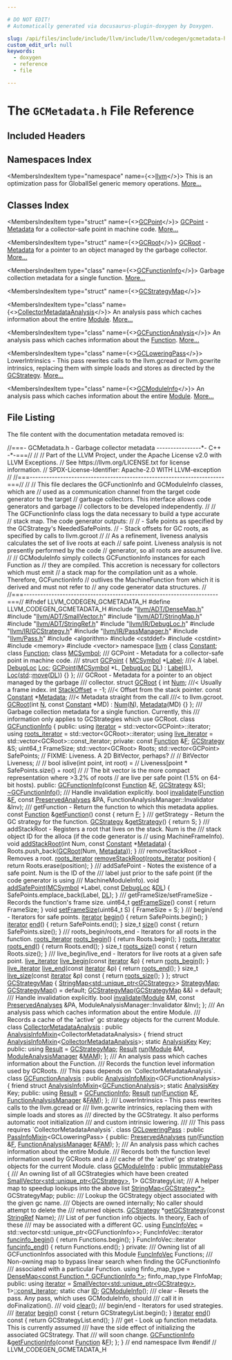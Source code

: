 ```yaml
---

# DO NOT EDIT!
# Automatically generated via docusaurus-plugin-doxygen by Doxygen.

slug: /api/files/include/include/llvm/include/llvm/codegen/gcmetadata-h
custom_edit_url: null
keywords:
  - doxygen
  - reference
  - file

---
```





# The `GCMetadata.h` File Reference

<DoxygenPage pluginConfig={pluginConfig}>



## Included Headers

<IncludesList>
<IncludesListItem
  filePath="llvm/ADT/DenseMap.h"
  permalink="/docs/api/files/include/include/llvm/include/llvm/adt/densemap-h"
  isLocal="true" />
<IncludesListItem
  filePath="llvm/ADT/SmallVector.h"
  permalink="/docs/api/files/include/include/llvm/include/llvm/adt/smallvector-h"
  isLocal="true" />
<IncludesListItem
  filePath="llvm/ADT/StringMap.h"
  permalink="/docs/api/files/include/include/llvm/include/llvm/adt/stringmap-h"
  isLocal="true" />
<IncludesListItem
  filePath="llvm/ADT/StringRef.h"
  permalink="/docs/api/files/include/include/llvm/include/llvm/adt/stringref-h"
  isLocal="true" />
<IncludesListItem
  filePath="llvm/IR/DebugLoc.h"
  permalink="/docs/api/files/include/include/llvm/include/llvm/ir/debugloc-h"
  isLocal="true" />
<IncludesListItem
  filePath="llvm/IR/GCStrategy.h"
  permalink="/docs/api/files/include/include/llvm/include/llvm/ir/gcstrategy-h"
  isLocal="true" />
<IncludesListItem
  filePath="llvm/IR/PassManager.h"
  permalink="/docs/api/files/include/include/llvm/include/llvm/ir/passmanager-h"
  isLocal="true" />
<IncludesListItem
  filePath="llvm/Pass.h"
  permalink="/docs/api/files/include/include/llvm/pass-h"
  isLocal="true" />
<IncludesListItem
  filePath="algorithm"
  permalink=""
  isLocal="false" />
<IncludesListItem
  filePath="cstddef"
  permalink=""
  isLocal="false" />
<IncludesListItem
  filePath="cstdint"
  permalink=""
  isLocal="false" />
<IncludesListItem
  filePath="memory"
  permalink=""
  isLocal="false" />
<IncludesListItem
  filePath="vector"
  permalink=""
  isLocal="false" />
</IncludesList>

## Namespaces Index

<MembersIndex>

<MembersIndexItem
  type="namespace"
  name={<><a href="/docs/api/namespaces/llvm">llvm</a></>}>
This is an optimization pass for GlobalISel generic memory operations. <a href="/docs/api/namespaces/llvm/#details">More...</a>
</MembersIndexItem>

</MembersIndex>

## Classes Index

<MembersIndex>

<MembersIndexItem
  type="struct"
  name={<><a href="/docs/api/structs/llvm/gcpoint">GCPoint</a></>}>
<a href="/docs/api/structs/llvm/gcpoint">GCPoint</a> - <a href="/docs/api/classes/llvm/metadata">Metadata</a> for a collector-safe point in machine code. <a href="/docs/api/structs/llvm/gcpoint/#details">More...</a>
</MembersIndexItem>

<MembersIndexItem
  type="struct"
  name={<><a href="/docs/api/structs/llvm/gcroot">GCRoot</a></>}>
<a href="/docs/api/structs/llvm/gcroot">GCRoot</a> - <a href="/docs/api/classes/llvm/metadata">Metadata</a> for a pointer to an object managed by the garbage collector. <a href="/docs/api/structs/llvm/gcroot/#details">More...</a>
</MembersIndexItem>

<MembersIndexItem
  type="class"
  name={<><a href="/docs/api/classes/llvm/gcfunctioninfo">GCFunctionInfo</a></>}>
Garbage collection metadata for a single function. <a href="/docs/api/classes/llvm/gcfunctioninfo/#details">More...</a>
</MembersIndexItem>

<MembersIndexItem
  type="struct"
  name={<><a href="/docs/api/structs/llvm/gcstrategymap">GCStrategyMap</a></>}>
</MembersIndexItem>

<MembersIndexItem
  type="class"
  name={<><a href="/docs/api/classes/llvm/collectormetadataanalysis">CollectorMetadataAnalysis</a></>}>
An analysis pass which caches information about the entire <a href="/docs/api/classes/llvm/module">Module</a>. <a href="/docs/api/classes/llvm/collectormetadataanalysis/#details">More...</a>
</MembersIndexItem>

<MembersIndexItem
  type="class"
  name={<><a href="/docs/api/classes/llvm/gcfunctionanalysis">GCFunctionAnalysis</a></>}>
An analysis pass which caches information about the <a href="/docs/api/classes/llvm/function">Function</a>. <a href="/docs/api/classes/llvm/gcfunctionanalysis/#details">More...</a>
</MembersIndexItem>

<MembersIndexItem
  type="class"
  name={<><a href="/docs/api/classes/llvm/gcloweringpass">GCLoweringPass</a></>}>
LowerIntrinsics - This pass rewrites calls to the llvm.gcread or llvm.gcwrite intrinsics, replacing them with simple loads and stores as directed by the <a href="/docs/api/classes/llvm/gcstrategy">GCStrategy</a>. <a href="/docs/api/classes/llvm/gcloweringpass/#details">More...</a>
</MembersIndexItem>

<MembersIndexItem
  type="class"
  name={<><a href="/docs/api/classes/llvm/gcmoduleinfo">GCModuleInfo</a></>}>
An analysis pass which caches information about the entire <a href="/docs/api/classes/llvm/module">Module</a>. <a href="/docs/api/classes/llvm/gcmoduleinfo/#details">More...</a>
</MembersIndexItem>

</MembersIndex>


## File Listing

The file content with the documentation metadata removed is:

<ProgramListing>

<Link id="l00001" /><CodeLine lineNumber="1"><Highlight kind="comment">//===- GCMetadata.h - Garbage collector metadata ----------------&#42;- C++ -&#42;-===//</Highlight><Highlight kind="normal"></Highlight></CodeLine>
<Link id="l00002" /><CodeLine lineNumber="2"><Highlight kind="normal"></Highlight><Highlight kind="comment">//</Highlight><Highlight kind="normal"></Highlight></CodeLine>
<Link id="l00003" /><CodeLine lineNumber="3"><Highlight kind="normal"></Highlight><Highlight kind="comment">// Part of the LLVM Project, under the Apache License v2.0 with LLVM Exceptions.</Highlight><Highlight kind="normal"></Highlight></CodeLine>
<Link id="l00004" /><CodeLine lineNumber="4"><Highlight kind="normal"></Highlight><Highlight kind="comment">// See https://llvm.org/LICENSE.txt for license information.</Highlight><Highlight kind="normal"></Highlight></CodeLine>
<Link id="l00005" /><CodeLine lineNumber="5"><Highlight kind="normal"></Highlight><Highlight kind="comment">// SPDX-License-Identifier: Apache-2.0 WITH LLVM-exception</Highlight><Highlight kind="normal"></Highlight></CodeLine>
<Link id="l00006" /><CodeLine lineNumber="6"><Highlight kind="normal"></Highlight><Highlight kind="comment">//</Highlight><Highlight kind="normal"></Highlight></CodeLine>
<Link id="l00007" /><CodeLine lineNumber="7"><Highlight kind="normal"></Highlight><Highlight kind="comment">//===----------------------------------------------------------------------===//</Highlight><Highlight kind="normal"></Highlight></CodeLine>
<Link id="l00008" /><CodeLine lineNumber="8"><Highlight kind="normal"></Highlight><Highlight kind="comment">//</Highlight><Highlight kind="normal"></Highlight></CodeLine>
<Link id="l00009" /><CodeLine lineNumber="9"><Highlight kind="normal"></Highlight><Highlight kind="comment">// This file declares the GCFunctionInfo and GCModuleInfo classes, which are</Highlight><Highlight kind="normal"></Highlight></CodeLine>
<Link id="l00010" /><CodeLine lineNumber="10"><Highlight kind="normal"></Highlight><Highlight kind="comment">// used as a communication channel from the target code generator to the target</Highlight><Highlight kind="normal"></Highlight></CodeLine>
<Link id="l00011" /><CodeLine lineNumber="11"><Highlight kind="normal"></Highlight><Highlight kind="comment">// garbage collectors. This interface allows code generators and garbage</Highlight><Highlight kind="normal"></Highlight></CodeLine>
<Link id="l00012" /><CodeLine lineNumber="12"><Highlight kind="normal"></Highlight><Highlight kind="comment">// collectors to be developed independently.</Highlight><Highlight kind="normal"></Highlight></CodeLine>
<Link id="l00013" /><CodeLine lineNumber="13"><Highlight kind="normal"></Highlight><Highlight kind="comment">//</Highlight><Highlight kind="normal"></Highlight></CodeLine>
<Link id="l00014" /><CodeLine lineNumber="14"><Highlight kind="normal"></Highlight><Highlight kind="comment">// The GCFunctionInfo class logs the data necessary to build a type accurate</Highlight><Highlight kind="normal"></Highlight></CodeLine>
<Link id="l00015" /><CodeLine lineNumber="15"><Highlight kind="normal"></Highlight><Highlight kind="comment">// stack map. The code generator outputs:</Highlight><Highlight kind="normal"></Highlight></CodeLine>
<Link id="l00016" /><CodeLine lineNumber="16"><Highlight kind="normal"></Highlight><Highlight kind="comment">//</Highlight><Highlight kind="normal"></Highlight></CodeLine>
<Link id="l00017" /><CodeLine lineNumber="17"><Highlight kind="normal"></Highlight><Highlight kind="comment">//   - Safe points as specified by the GCStrategy&#39;s NeededSafePoints.</Highlight><Highlight kind="normal"></Highlight></CodeLine>
<Link id="l00018" /><CodeLine lineNumber="18"><Highlight kind="normal"></Highlight><Highlight kind="comment">//   - Stack offsets for GC roots, as specified by calls to llvm.gcroot</Highlight><Highlight kind="normal"></Highlight></CodeLine>
<Link id="l00019" /><CodeLine lineNumber="19"><Highlight kind="normal"></Highlight><Highlight kind="comment">//</Highlight><Highlight kind="normal"></Highlight></CodeLine>
<Link id="l00020" /><CodeLine lineNumber="20"><Highlight kind="normal"></Highlight><Highlight kind="comment">// As a refinement, liveness analysis calculates the set of live roots at each</Highlight><Highlight kind="normal"></Highlight></CodeLine>
<Link id="l00021" /><CodeLine lineNumber="21"><Highlight kind="normal"></Highlight><Highlight kind="comment">// safe point. Liveness analysis is not presently performed by the code</Highlight><Highlight kind="normal"></Highlight></CodeLine>
<Link id="l00022" /><CodeLine lineNumber="22"><Highlight kind="normal"></Highlight><Highlight kind="comment">// generator, so all roots are assumed live.</Highlight><Highlight kind="normal"></Highlight></CodeLine>
<Link id="l00023" /><CodeLine lineNumber="23"><Highlight kind="normal"></Highlight><Highlight kind="comment">//</Highlight><Highlight kind="normal"></Highlight></CodeLine>
<Link id="l00024" /><CodeLine lineNumber="24"><Highlight kind="normal"></Highlight><Highlight kind="comment">// GCModuleInfo simply collects GCFunctionInfo instances for each Function as</Highlight><Highlight kind="normal"></Highlight></CodeLine>
<Link id="l00025" /><CodeLine lineNumber="25"><Highlight kind="normal"></Highlight><Highlight kind="comment">// they are compiled. This accretion is necessary for collectors which must emit</Highlight><Highlight kind="normal"></Highlight></CodeLine>
<Link id="l00026" /><CodeLine lineNumber="26"><Highlight kind="normal"></Highlight><Highlight kind="comment">// a stack map for the compilation unit as a whole. Therefore, GCFunctionInfo</Highlight><Highlight kind="normal"></Highlight></CodeLine>
<Link id="l00027" /><CodeLine lineNumber="27"><Highlight kind="normal"></Highlight><Highlight kind="comment">// outlives the MachineFunction from which it is derived and must not refer to</Highlight><Highlight kind="normal"></Highlight></CodeLine>
<Link id="l00028" /><CodeLine lineNumber="28"><Highlight kind="normal"></Highlight><Highlight kind="comment">// any code generator data structures.</Highlight><Highlight kind="normal"></Highlight></CodeLine>
<Link id="l00029" /><CodeLine lineNumber="29"><Highlight kind="normal"></Highlight><Highlight kind="comment">//</Highlight><Highlight kind="normal"></Highlight></CodeLine>
<Link id="l00030" /><CodeLine lineNumber="30"><Highlight kind="normal"></Highlight><Highlight kind="comment">//===----------------------------------------------------------------------===//</Highlight><Highlight kind="normal"></Highlight></CodeLine>
<Link id="l00031" /><CodeLine lineNumber="31"><Highlight kind="normal"></Highlight></CodeLine>
<Link id="l00032" /><CodeLine lineNumber="32"><Highlight kind="normal"></Highlight><Highlight kind="preprocessor">#ifndef LLVM&#95;CODEGEN&#95;GCMETADATA&#95;H</Highlight><Highlight kind="normal"></Highlight></CodeLine>
<Link id="l00033" /><CodeLine lineNumber="33"><Highlight kind="normal"></Highlight><Highlight kind="preprocessor">#define LLVM&#95;CODEGEN&#95;GCMETADATA&#95;H</Highlight><Highlight kind="normal"></Highlight></CodeLine>
<Link id="l00034" /><CodeLine lineNumber="34"><Highlight kind="normal"></Highlight></CodeLine>
<Link id="l00035" /><CodeLine lineNumber="35"><Highlight kind="normal"></Highlight><Highlight kind="preprocessor">#include &quot;<a href="/docs/api/files/include/include/llvm/include/llvm/adt/densemap-h">llvm/ADT/DenseMap.h</a>&quot;</Highlight><Highlight kind="normal"></Highlight></CodeLine>
<Link id="l00036" /><CodeLine lineNumber="36"><Highlight kind="normal"></Highlight><Highlight kind="preprocessor">#include &quot;<a href="/docs/api/files/include/include/llvm/include/llvm/adt/smallvector-h">llvm/ADT/SmallVector.h</a>&quot;</Highlight><Highlight kind="normal"></Highlight></CodeLine>
<Link id="l00037" /><CodeLine lineNumber="37"><Highlight kind="normal"></Highlight><Highlight kind="preprocessor">#include &quot;<a href="/docs/api/files/include/include/llvm/include/llvm/adt/stringmap-h">llvm/ADT/StringMap.h</a>&quot;</Highlight><Highlight kind="normal"></Highlight></CodeLine>
<Link id="l00038" /><CodeLine lineNumber="38"><Highlight kind="normal"></Highlight><Highlight kind="preprocessor">#include &quot;<a href="/docs/api/files/include/include/llvm/include/llvm/adt/stringref-h">llvm/ADT/StringRef.h</a>&quot;</Highlight><Highlight kind="normal"></Highlight></CodeLine>
<Link id="l00039" /><CodeLine lineNumber="39"><Highlight kind="normal"></Highlight><Highlight kind="preprocessor">#include &quot;<a href="/docs/api/files/include/include/llvm/include/llvm/ir/debugloc-h">llvm/IR/DebugLoc.h</a>&quot;</Highlight><Highlight kind="normal"></Highlight></CodeLine>
<Link id="l00040" /><CodeLine lineNumber="40"><Highlight kind="normal"></Highlight><Highlight kind="preprocessor">#include &quot;<a href="/docs/api/files/include/include/llvm/include/llvm/ir/gcstrategy-h">llvm/IR/GCStrategy.h</a>&quot;</Highlight><Highlight kind="normal"></Highlight></CodeLine>
<Link id="l00041" /><CodeLine lineNumber="41"><Highlight kind="normal"></Highlight><Highlight kind="preprocessor">#include &quot;<a href="/docs/api/files/include/include/llvm/include/llvm/ir/passmanager-h">llvm/IR/PassManager.h</a>&quot;</Highlight><Highlight kind="normal"></Highlight></CodeLine>
<Link id="l00042" /><CodeLine lineNumber="42"><Highlight kind="normal"></Highlight><Highlight kind="preprocessor">#include &quot;<a href="/docs/api/files/include/include/llvm/pass-h">llvm/Pass.h</a>&quot;</Highlight><Highlight kind="normal"></Highlight></CodeLine>
<Link id="l00043" /><CodeLine lineNumber="43"><Highlight kind="normal"></Highlight><Highlight kind="preprocessor">#include &lt;algorithm&gt;</Highlight><Highlight kind="normal"></Highlight></CodeLine>
<Link id="l00044" /><CodeLine lineNumber="44"><Highlight kind="normal"></Highlight><Highlight kind="preprocessor">#include &lt;cstddef&gt;</Highlight><Highlight kind="normal"></Highlight></CodeLine>
<Link id="l00045" /><CodeLine lineNumber="45"><Highlight kind="normal"></Highlight><Highlight kind="preprocessor">#include &lt;cstdint&gt;</Highlight><Highlight kind="normal"></Highlight></CodeLine>
<Link id="l00046" /><CodeLine lineNumber="46"><Highlight kind="normal"></Highlight><Highlight kind="preprocessor">#include &lt;memory&gt;</Highlight><Highlight kind="normal"></Highlight></CodeLine>
<Link id="l00047" /><CodeLine lineNumber="47"><Highlight kind="normal"></Highlight><Highlight kind="preprocessor">#include &lt;vector&gt;</Highlight><Highlight kind="normal"></Highlight></CodeLine>
<Link id="l00048" /><CodeLine lineNumber="48"><Highlight kind="normal"></Highlight></CodeLine>
<Link id="l00049" /><CodeLine lineNumber="49"><Highlight kind="normal"></Highlight><Highlight kind="keyword">namespace </Highlight><Highlight kind="normal"><a href="/docs/api/namespaces/llvm">llvm</a> &#123;</Highlight></CodeLine>
<Link id="l00050" /><CodeLine lineNumber="50"><Highlight kind="normal"></Highlight></CodeLine>
<Link id="l00051" /><CodeLine lineNumber="51"><Highlight kind="normal"></Highlight><Highlight kind="keyword">class </Highlight><Highlight kind="normal"><a href="/docs/api/classes/llvm/constant">Constant</a>;</Highlight></CodeLine>
<Link id="l00052" /><CodeLine lineNumber="52"><Highlight kind="normal"></Highlight><Highlight kind="keyword">class </Highlight><Highlight kind="normal"><a href="/docs/api/classes/llvm/function">Function</a>;</Highlight></CodeLine>
<Link id="l00053" /><CodeLine lineNumber="53"><Highlight kind="normal"></Highlight><Highlight kind="keyword">class </Highlight><Highlight kind="normal"><a href="/docs/api/classes/llvm/mcsymbol">MCSymbol</a>;</Highlight></CodeLine>
<Link id="l00054" /><CodeLine lineNumber="54"><Highlight kind="normal"></Highlight><Highlight kind="comment"></Highlight></CodeLine>
<Link id="l00055" /><CodeLine lineNumber="55"><Highlight kind="comment">/// GCPoint - Metadata for a collector-safe point in machine code.</Highlight></CodeLine>
<Link id="l00056" /><CodeLine lineNumber="56"><Highlight kind="comment">///</Highlight><Highlight kind="normal"></Highlight></CodeLine>
<Link id="l00057" /><CodeLine lineNumber="57" lineLink="/docs/api/structs/llvm/gcpoint"><Highlight kind="normal"></Highlight><Highlight kind="keyword">struct </Highlight><Highlight kind="normal"><a href="/docs/api/structs/llvm/gcpoint/#a19afe10fbe20d0a01a7b5eccc74e6d14">GCPoint</a> &#123;</Highlight></CodeLine>
<Link id="l00058" /><CodeLine lineNumber="58" lineLink="/docs/api/structs/llvm/gcpoint/#a2d74ef36da04311282c899549b462820"><Highlight kind="normal">  <a href="/docs/api/classes/llvm/mcsymbol">MCSymbol</a> &#42;<a href="/docs/api/structs/llvm/gcpoint/#a2d74ef36da04311282c899549b462820">Label</a>;    </Highlight><Highlight kind="comment">///&lt; A label.</Highlight><Highlight kind="normal"></Highlight></CodeLine>
<Link id="l00059" /><CodeLine lineNumber="59" lineLink="/docs/api/structs/llvm/gcpoint/#ae17fcca54a8b87cbbde682ef58646bbe"><Highlight kind="normal">  <a href="/docs/api/classes/llvm/debugloc">DebugLoc</a> <a href="/docs/api/structs/llvm/gcpoint/#ae17fcca54a8b87cbbde682ef58646bbe">Loc</a>;</Highlight></CodeLine>
<Link id="l00060" /><CodeLine lineNumber="60"><Highlight kind="normal"></Highlight></CodeLine>
<Link id="l00061" /><CodeLine lineNumber="61" lineLink="/docs/api/structs/llvm/gcpoint/#a19afe10fbe20d0a01a7b5eccc74e6d14"><Highlight kind="normal">  <a href="/docs/api/structs/llvm/gcpoint/#a19afe10fbe20d0a01a7b5eccc74e6d14">GCPoint</a>(<a href="/docs/api/classes/llvm/mcsymbol">MCSymbol</a> &#42;L, <a href="/docs/api/classes/llvm/debugloc">DebugLoc</a> <a href="/docs/api/files/lib/lib/target/lib/target/arm/armslshardening-cpp/#ad467c4ab9119043f9b7750ab986be61a">DL</a>)</Highlight></CodeLine>
<Link id="l00062" /><CodeLine lineNumber="62"><Highlight kind="normal">      : <a href="/docs/api/structs/llvm/gcpoint/#a2d74ef36da04311282c899549b462820">Label</a>(L), <a href="/docs/api/structs/llvm/gcpoint/#ae17fcca54a8b87cbbde682ef58646bbe">Loc</a>(<a href="/docs/api/namespaces/std">std</a>::<a href="/docs/api/namespaces/llvm/#abfc9c7ecf70f66901e439f7c04ef3dbb">move</a>(<a href="/docs/api/files/lib/lib/target/lib/target/arm/armslshardening-cpp/#ad467c4ab9119043f9b7750ab986be61a">DL</a>)) &#123;&#125;</Highlight></CodeLine>
<Link id="l00063" /><CodeLine lineNumber="63"><Highlight kind="normal">&#125;;</Highlight></CodeLine>
<Link id="l00064" /><CodeLine lineNumber="64"><Highlight kind="normal"></Highlight><Highlight kind="comment"></Highlight></CodeLine>
<Link id="l00065" /><CodeLine lineNumber="65"><Highlight kind="comment">/// GCRoot - Metadata for a pointer to an object managed by the garbage</Highlight></CodeLine>
<Link id="l00066" /><CodeLine lineNumber="66"><Highlight kind="comment">/// collector.</Highlight><Highlight kind="normal"></Highlight></CodeLine>
<Link id="l00067" /><CodeLine lineNumber="67" lineLink="/docs/api/structs/llvm/gcroot"><Highlight kind="normal"></Highlight><Highlight kind="keyword">struct </Highlight><Highlight kind="normal"><a href="/docs/api/structs/llvm/gcroot/#a03ee8bfa8da13b01fb3a2b0d76bdbafe">GCRoot</a> &#123;</Highlight></CodeLine>
<Link id="l00068" /><CodeLine lineNumber="68" lineLink="/docs/api/structs/llvm/gcroot/#abe321757481bf12765342c7ec9b3a787"><Highlight kind="normal">  </Highlight><Highlight kind="keywordtype">int</Highlight><Highlight kind="normal"> <a href="/docs/api/structs/llvm/gcroot/#abe321757481bf12765342c7ec9b3a787">Num</a>;                  </Highlight><Highlight kind="comment">///&lt; Usually a frame index.</Highlight><Highlight kind="normal"></Highlight></CodeLine>
<Link id="l00069" /><CodeLine lineNumber="69" lineLink="/docs/api/structs/llvm/gcroot/#aa4f6fb44223807bf15acd2c0a353f09b"><Highlight kind="normal">  </Highlight><Highlight kind="keywordtype">int</Highlight><Highlight kind="normal"> <a href="/docs/api/structs/llvm/gcroot/#aa4f6fb44223807bf15acd2c0a353f09b">StackOffset</a> = -1;     </Highlight><Highlight kind="comment">///&lt; Offset from the stack pointer.</Highlight><Highlight kind="normal"></Highlight></CodeLine>
<Link id="l00070" /><CodeLine lineNumber="70" lineLink="/docs/api/structs/llvm/gcroot/#a4787011fdfcc198aebfd392d29934e2d"><Highlight kind="normal">  </Highlight><Highlight kind="keyword">const</Highlight><Highlight kind="normal"> <a href="/docs/api/classes/llvm/constant">Constant</a> &#42;<a href="/docs/api/structs/llvm/gcroot/#a4787011fdfcc198aebfd392d29934e2d">Metadata</a>; </Highlight><Highlight kind="comment">///&lt; Metadata straight from the call</Highlight><Highlight kind="comment"></Highlight></CodeLine>
<Link id="l00071" /><CodeLine lineNumber="71"><Highlight kind="comment">                            ///&lt; to llvm.gcroot.</Highlight><Highlight kind="normal"></Highlight></CodeLine>
<Link id="l00072" /><CodeLine lineNumber="72"><Highlight kind="normal"></Highlight></CodeLine>
<Link id="l00073" /><CodeLine lineNumber="73" lineLink="/docs/api/structs/llvm/gcroot/#a03ee8bfa8da13b01fb3a2b0d76bdbafe"><Highlight kind="normal">  <a href="/docs/api/structs/llvm/gcroot/#a03ee8bfa8da13b01fb3a2b0d76bdbafe">GCRoot</a>(</Highlight><Highlight kind="keywordtype">int</Highlight><Highlight kind="normal"> <a href="/docs/api/files/lib/lib/support/regcomp-c/#a0240ac851181b84ac374872dc5434ee4">N</a>, </Highlight><Highlight kind="keyword">const</Highlight><Highlight kind="normal"> <a href="/docs/api/classes/llvm/constant">Constant</a> &#42;MD) : <a href="/docs/api/structs/llvm/gcroot/#abe321757481bf12765342c7ec9b3a787">Num</a>(<a href="/docs/api/files/lib/lib/support/regcomp-c/#a0240ac851181b84ac374872dc5434ee4">N</a>), <a href="/docs/api/structs/llvm/gcroot/#a4787011fdfcc198aebfd392d29934e2d">Metadata</a>(MD) &#123;&#125;</Highlight></CodeLine>
<Link id="l00074" /><CodeLine lineNumber="74"><Highlight kind="normal">&#125;;</Highlight></CodeLine>
<Link id="l00075" /><CodeLine lineNumber="75"><Highlight kind="normal"></Highlight><Highlight kind="comment"></Highlight></CodeLine>
<Link id="l00076" /><CodeLine lineNumber="76"><Highlight kind="comment">/// Garbage collection metadata for a single function.  Currently, this</Highlight></CodeLine>
<Link id="l00077" /><CodeLine lineNumber="77"><Highlight kind="comment">/// information only applies to GCStrategies which use GCRoot.</Highlight><Highlight kind="normal"></Highlight></CodeLine>
<Link id="l00078" /><CodeLine lineNumber="78" lineLink="/docs/api/classes/llvm/gcfunctioninfo"><Highlight kind="normal"></Highlight><Highlight kind="keyword">class </Highlight><Highlight kind="normal"><a href="/docs/api/classes/llvm/gcfunctioninfo/#adcc8d67f384a00942343f1738f6ec799">GCFunctionInfo</a> &#123;</Highlight></CodeLine>
<Link id="l00079" /><CodeLine lineNumber="79"><Highlight kind="normal"></Highlight><Highlight kind="keyword">public</Highlight><Highlight kind="normal">:</Highlight></CodeLine>
<Link id="l00080" /><CodeLine lineNumber="80" lineLink="/docs/api/classes/llvm/gcfunctioninfo/#ad553d77477f4b042825d3d79d11ea54b"><Highlight kind="normal">  </Highlight><Highlight kind="keyword">using </Highlight><Highlight kind="normal"><a href="/docs/api/classes/llvm/gcfunctioninfo/#ad553d77477f4b042825d3d79d11ea54b">iterator</a> = std::vector&lt;GCPoint&gt;::iterator;</Highlight></CodeLine>
<Link id="l00081" /><CodeLine lineNumber="81" lineLink="/docs/api/classes/llvm/gcfunctioninfo/#a5b810a785d76bcde7640d39c635a114e"><Highlight kind="normal">  </Highlight><Highlight kind="keyword">using </Highlight><Highlight kind="normal"><a href="/docs/api/classes/llvm/gcfunctioninfo/#a5b810a785d76bcde7640d39c635a114e">roots&#95;iterator</a> = std::vector&lt;GCRoot&gt;::iterator;</Highlight></CodeLine>
<Link id="l00082" /><CodeLine lineNumber="82" lineLink="/docs/api/classes/llvm/gcfunctioninfo/#aa9282de572d03dca73f282b617f64bd0"><Highlight kind="normal">  </Highlight><Highlight kind="keyword">using </Highlight><Highlight kind="normal"><a href="/docs/api/classes/llvm/gcfunctioninfo/#aa9282de572d03dca73f282b617f64bd0">live&#95;iterator</a> = std::vector&lt;GCRoot&gt;::const&#95;iterator;</Highlight></CodeLine>
<Link id="l00083" /><CodeLine lineNumber="83"><Highlight kind="normal"></Highlight></CodeLine>
<Link id="l00084" /><CodeLine lineNumber="84"><Highlight kind="normal"></Highlight><Highlight kind="keyword">private</Highlight><Highlight kind="normal">:</Highlight></CodeLine>
<Link id="l00085" /><CodeLine lineNumber="85"><Highlight kind="normal">  </Highlight><Highlight kind="keyword">const</Highlight><Highlight kind="normal"> <a href="/docs/api/classes/llvm/function">Function</a> &amp;<a href="/docs/api/files/lib/lib/support/md5-cpp/#a96d73bbd7af15cb1fc38c3f4a3bd82e9">F</a>;</Highlight></CodeLine>
<Link id="l00086" /><CodeLine lineNumber="86"><Highlight kind="normal">  <a href="/docs/api/classes/llvm/gcstrategy">GCStrategy</a> &amp;S;</Highlight></CodeLine>
<Link id="l00087" /><CodeLine lineNumber="87"><Highlight kind="normal">  uint64&#95;t FrameSize;</Highlight></CodeLine>
<Link id="l00088" /><CodeLine lineNumber="88"><Highlight kind="normal">  std::vector&lt;GCRoot&gt; Roots;</Highlight></CodeLine>
<Link id="l00089" /><CodeLine lineNumber="89"><Highlight kind="normal">  std::vector&lt;GCPoint&gt; SafePoints;</Highlight></CodeLine>
<Link id="l00090" /><CodeLine lineNumber="90"><Highlight kind="normal"></Highlight></CodeLine>
<Link id="l00091" /><CodeLine lineNumber="91"><Highlight kind="normal">  </Highlight><Highlight kind="comment">// FIXME: Liveness. A 2D BitVector, perhaps?</Highlight><Highlight kind="normal"></Highlight></CodeLine>
<Link id="l00092" /><CodeLine lineNumber="92"><Highlight kind="normal">  </Highlight><Highlight kind="comment">//</Highlight><Highlight kind="normal"></Highlight></CodeLine>
<Link id="l00093" /><CodeLine lineNumber="93"><Highlight kind="normal">  </Highlight><Highlight kind="comment">//   BitVector Liveness;</Highlight><Highlight kind="normal"></Highlight></CodeLine>
<Link id="l00094" /><CodeLine lineNumber="94"><Highlight kind="normal">  </Highlight><Highlight kind="comment">//</Highlight><Highlight kind="normal"></Highlight></CodeLine>
<Link id="l00095" /><CodeLine lineNumber="95"><Highlight kind="normal">  </Highlight><Highlight kind="comment">//   bool islive(int point, int root) =</Highlight><Highlight kind="normal"></Highlight></CodeLine>
<Link id="l00096" /><CodeLine lineNumber="96"><Highlight kind="normal">  </Highlight><Highlight kind="comment">//     Liveness&#91;point &#42; SafePoints.size() + root&#93;</Highlight><Highlight kind="normal"></Highlight></CodeLine>
<Link id="l00097" /><CodeLine lineNumber="97"><Highlight kind="normal">  </Highlight><Highlight kind="comment">//</Highlight><Highlight kind="normal"></Highlight></CodeLine>
<Link id="l00098" /><CodeLine lineNumber="98"><Highlight kind="normal">  </Highlight><Highlight kind="comment">// The bit vector is the more compact representation where &gt;3.2% of roots</Highlight><Highlight kind="normal"></Highlight></CodeLine>
<Link id="l00099" /><CodeLine lineNumber="99"><Highlight kind="normal">  </Highlight><Highlight kind="comment">// are live per safe point (1.5% on 64-bit hosts).</Highlight><Highlight kind="normal"></Highlight></CodeLine>
<Link id="l00100" /><CodeLine lineNumber="100"><Highlight kind="normal"></Highlight></CodeLine>
<Link id="l00101" /><CodeLine lineNumber="101"><Highlight kind="normal"></Highlight><Highlight kind="keyword">public</Highlight><Highlight kind="normal">:</Highlight></CodeLine>
<Link id="l00102" /><CodeLine lineNumber="102" lineLink="/docs/api/classes/llvm/gcfunctioninfo/#adcc8d67f384a00942343f1738f6ec799"><Highlight kind="normal">  <a href="/docs/api/classes/llvm/gcfunctioninfo/#adcc8d67f384a00942343f1738f6ec799">GCFunctionInfo</a>(</Highlight><Highlight kind="keyword">const</Highlight><Highlight kind="normal"> <a href="/docs/api/classes/llvm/function">Function</a> &amp;<a href="/docs/api/files/lib/lib/support/md5-cpp/#a96d73bbd7af15cb1fc38c3f4a3bd82e9">F</a>, <a href="/docs/api/classes/llvm/gcstrategy">GCStrategy</a> &amp;S);</Highlight></CodeLine>
<Link id="l00103" /><CodeLine lineNumber="103" lineLink="/docs/api/classes/llvm/gcfunctioninfo/#a5699c8284257390f67a8c8a7e318b486"><Highlight kind="normal">  <a href="/docs/api/classes/llvm/gcfunctioninfo/#a5699c8284257390f67a8c8a7e318b486">~GCFunctionInfo</a>();</Highlight></CodeLine>
<Link id="l00104" /><CodeLine lineNumber="104"><Highlight kind="normal"></Highlight><Highlight kind="comment"></Highlight></CodeLine>
<Link id="l00105" /><CodeLine lineNumber="105"><Highlight kind="comment">  /// Handle invalidation explicitly.</Highlight><Highlight kind="normal"></Highlight></CodeLine>
<Link id="l00106" /><CodeLine lineNumber="106"><Highlight kind="normal">  </Highlight><Highlight kind="keywordtype">bool</Highlight><Highlight kind="normal"> <a href="/docs/api/classes/llvm/gcfunctioninfo/#a5f0d6e8c1a2258002879798734887921">invalidate</a>(<a href="/docs/api/classes/llvm/function">Function</a> &amp;<a href="/docs/api/files/lib/lib/support/md5-cpp/#a96d73bbd7af15cb1fc38c3f4a3bd82e9">F</a>, </Highlight><Highlight kind="keyword">const</Highlight><Highlight kind="normal"> <a href="/docs/api/classes/llvm/preservedanalyses">PreservedAnalyses</a> &amp;PA,</Highlight></CodeLine>
<Link id="l00107" /><CodeLine lineNumber="107"><Highlight kind="normal">                  FunctionAnalysisManager::Invalidator &amp;Inv);</Highlight></CodeLine>
<Link id="l00108" /><CodeLine lineNumber="108"><Highlight kind="normal"></Highlight><Highlight kind="comment"></Highlight></CodeLine>
<Link id="l00109" /><CodeLine lineNumber="109"><Highlight kind="comment">  /// getFunction - Return the function to which this metadata applies.</Highlight><Highlight kind="normal"></Highlight></CodeLine>
<Link id="l00110" /><CodeLine lineNumber="110" lineLink="/docs/api/classes/llvm/gcfunctioninfo/#ad698a1f47410fdd4aeaa489f3d865019"><Highlight kind="normal">  </Highlight><Highlight kind="keyword">const</Highlight><Highlight kind="normal"> <a href="/docs/api/classes/llvm/function">Function</a> &amp;<a href="/docs/api/classes/llvm/gcfunctioninfo/#ad698a1f47410fdd4aeaa489f3d865019">getFunction</a>()</Highlight><Highlight kind="keyword"> const </Highlight><Highlight kind="normal">&#123; </Highlight><Highlight kind="keywordflow">return</Highlight><Highlight kind="normal"> <a href="/docs/api/files/lib/lib/support/md5-cpp/#a96d73bbd7af15cb1fc38c3f4a3bd82e9">F</a>; &#125;</Highlight></CodeLine>
<Link id="l00111" /><CodeLine lineNumber="111"><Highlight kind="normal"></Highlight><Highlight kind="comment"></Highlight></CodeLine>
<Link id="l00112" /><CodeLine lineNumber="112"><Highlight kind="comment">  /// getStrategy - Return the GC strategy for the function.</Highlight><Highlight kind="normal"></Highlight></CodeLine>
<Link id="l00113" /><CodeLine lineNumber="113" lineLink="/docs/api/classes/llvm/gcfunctioninfo/#a98e4459898a43800bff9bcb2f1e2a8bb"><Highlight kind="normal">  <a href="/docs/api/classes/llvm/gcstrategy">GCStrategy</a> &amp;<a href="/docs/api/classes/llvm/gcfunctioninfo/#a98e4459898a43800bff9bcb2f1e2a8bb">getStrategy</a>() &#123; </Highlight><Highlight kind="keywordflow">return</Highlight><Highlight kind="normal"> S; &#125;</Highlight></CodeLine>
<Link id="l00114" /><CodeLine lineNumber="114"><Highlight kind="normal"></Highlight><Highlight kind="comment"></Highlight></CodeLine>
<Link id="l00115" /><CodeLine lineNumber="115"><Highlight kind="comment">  /// addStackRoot - Registers a root that lives on the stack. Num is the</Highlight></CodeLine>
<Link id="l00116" /><CodeLine lineNumber="116"><Highlight kind="comment">  ///                stack object ID for the alloca (if the code generator is</Highlight><Highlight kind="normal"></Highlight></CodeLine>
<Link id="l00117" /><CodeLine lineNumber="117"><Highlight kind="normal">  </Highlight><Highlight kind="comment">//                 using  MachineFrameInfo).</Highlight><Highlight kind="normal"></Highlight></CodeLine>
<Link id="l00118" /><CodeLine lineNumber="118" lineLink="/docs/api/classes/llvm/gcfunctioninfo/#a50b928b23918dbf2a51af34c418535c3"><Highlight kind="normal">  </Highlight><Highlight kind="keywordtype">void</Highlight><Highlight kind="normal"> <a href="/docs/api/classes/llvm/gcfunctioninfo/#a50b928b23918dbf2a51af34c418535c3">addStackRoot</a>(</Highlight><Highlight kind="keywordtype">int</Highlight><Highlight kind="normal"> Num, </Highlight><Highlight kind="keyword">const</Highlight><Highlight kind="normal"> <a href="/docs/api/classes/llvm/constant">Constant</a> &#42;<a href="/docs/api/classes/llvm/metadata">Metadata</a>) &#123;</Highlight></CodeLine>
<Link id="l00119" /><CodeLine lineNumber="119"><Highlight kind="normal">    Roots.push&#95;back(<a href="/docs/api/structs/llvm/gcroot">GCRoot</a>(Num, <a href="/docs/api/classes/llvm/metadata">Metadata</a>));</Highlight></CodeLine>
<Link id="l00120" /><CodeLine lineNumber="120"><Highlight kind="normal">  &#125;</Highlight></CodeLine>
<Link id="l00121" /><CodeLine lineNumber="121"><Highlight kind="normal"></Highlight><Highlight kind="comment"></Highlight></CodeLine>
<Link id="l00122" /><CodeLine lineNumber="122"><Highlight kind="comment">  /// removeStackRoot - Removes a root.</Highlight><Highlight kind="normal"></Highlight></CodeLine>
<Link id="l00123" /><CodeLine lineNumber="123" lineLink="/docs/api/classes/llvm/gcfunctioninfo/#a957b0f709aa98bbded142df9b447368e"><Highlight kind="normal">  <a href="/docs/api/classes/llvm/gcfunctioninfo/#a5b810a785d76bcde7640d39c635a114e">roots&#95;iterator</a> <a href="/docs/api/classes/llvm/gcfunctioninfo/#a957b0f709aa98bbded142df9b447368e">removeStackRoot</a>(<a href="/docs/api/classes/llvm/gcfunctioninfo/#a5b810a785d76bcde7640d39c635a114e">roots&#95;iterator</a> position) &#123;</Highlight></CodeLine>
<Link id="l00124" /><CodeLine lineNumber="124"><Highlight kind="normal">    </Highlight><Highlight kind="keywordflow">return</Highlight><Highlight kind="normal"> Roots.erase(position);</Highlight></CodeLine>
<Link id="l00125" /><CodeLine lineNumber="125"><Highlight kind="normal">  &#125;</Highlight></CodeLine>
<Link id="l00126" /><CodeLine lineNumber="126"><Highlight kind="normal"></Highlight><Highlight kind="comment"></Highlight></CodeLine>
<Link id="l00127" /><CodeLine lineNumber="127"><Highlight kind="comment">  /// addSafePoint - Notes the existence of a safe point. Num is the ID of the</Highlight></CodeLine>
<Link id="l00128" /><CodeLine lineNumber="128"><Highlight kind="comment">  /// label just prior to the safe point (if the code generator is using</Highlight></CodeLine>
<Link id="l00129" /><CodeLine lineNumber="129"><Highlight kind="comment">  /// MachineModuleInfo).</Highlight><Highlight kind="normal"></Highlight></CodeLine>
<Link id="l00130" /><CodeLine lineNumber="130" lineLink="/docs/api/classes/llvm/gcfunctioninfo/#a5a8cf8ccb7f85588ab2f32f646d5f83f"><Highlight kind="normal">  </Highlight><Highlight kind="keywordtype">void</Highlight><Highlight kind="normal"> <a href="/docs/api/classes/llvm/gcfunctioninfo/#a5a8cf8ccb7f85588ab2f32f646d5f83f">addSafePoint</a>(<a href="/docs/api/classes/llvm/mcsymbol">MCSymbol</a> &#42;Label, </Highlight><Highlight kind="keyword">const</Highlight><Highlight kind="normal"> <a href="/docs/api/classes/llvm/debugloc">DebugLoc</a> &amp;<a href="/docs/api/files/lib/lib/target/lib/target/arm/armslshardening-cpp/#ad467c4ab9119043f9b7750ab986be61a">DL</a>) &#123;</Highlight></CodeLine>
<Link id="l00131" /><CodeLine lineNumber="131"><Highlight kind="normal">    SafePoints.emplace&#95;back(Label, <a href="/docs/api/files/lib/lib/target/lib/target/arm/armslshardening-cpp/#ad467c4ab9119043f9b7750ab986be61a">DL</a>);</Highlight></CodeLine>
<Link id="l00132" /><CodeLine lineNumber="132"><Highlight kind="normal">  &#125;</Highlight></CodeLine>
<Link id="l00133" /><CodeLine lineNumber="133"><Highlight kind="normal"></Highlight><Highlight kind="comment"></Highlight></CodeLine>
<Link id="l00134" /><CodeLine lineNumber="134"><Highlight kind="comment">  /// getFrameSize/setFrameSize - Records the function&#39;s frame size.</Highlight><Highlight kind="normal"></Highlight></CodeLine>
<Link id="l00135" /><CodeLine lineNumber="135" lineLink="/docs/api/classes/llvm/gcfunctioninfo/#a681b6af2f54c7606da87aa7e777bbe3e"><Highlight kind="normal">  uint64&#95;t <a href="/docs/api/classes/llvm/gcfunctioninfo/#a681b6af2f54c7606da87aa7e777bbe3e">getFrameSize</a>()</Highlight><Highlight kind="keyword"> const </Highlight><Highlight kind="normal">&#123; </Highlight><Highlight kind="keywordflow">return</Highlight><Highlight kind="normal"> FrameSize; &#125;</Highlight></CodeLine>
<Link id="l00136" /><CodeLine lineNumber="136" lineLink="/docs/api/classes/llvm/gcfunctioninfo/#a276c36ef8c0cf5feb67173c4370fcd0d"><Highlight kind="normal">  </Highlight><Highlight kind="keywordtype">void</Highlight><Highlight kind="normal"> <a href="/docs/api/classes/llvm/gcfunctioninfo/#a276c36ef8c0cf5feb67173c4370fcd0d">setFrameSize</a>(uint64&#95;t S) &#123; FrameSize = S; &#125;</Highlight></CodeLine>
<Link id="l00137" /><CodeLine lineNumber="137"><Highlight kind="normal"></Highlight><Highlight kind="comment"></Highlight></CodeLine>
<Link id="l00138" /><CodeLine lineNumber="138"><Highlight kind="comment">  /// begin/end - Iterators for safe points.</Highlight><Highlight kind="normal"></Highlight></CodeLine>
<Link id="l00139" /><CodeLine lineNumber="139" lineLink="/docs/api/classes/llvm/gcfunctioninfo/#a77c417b0241688bca06f6491a2da8baf"><Highlight kind="normal">  <a href="/docs/api/classes/llvm/gcfunctioninfo/#ad553d77477f4b042825d3d79d11ea54b">iterator</a> <a href="/docs/api/classes/llvm/gcfunctioninfo/#a77c417b0241688bca06f6491a2da8baf">begin</a>() &#123; </Highlight><Highlight kind="keywordflow">return</Highlight><Highlight kind="normal"> SafePoints.begin(); &#125;</Highlight></CodeLine>
<Link id="l00140" /><CodeLine lineNumber="140" lineLink="/docs/api/classes/llvm/gcfunctioninfo/#af1c0f8be0bcdbbd5d37803e589125209"><Highlight kind="normal">  <a href="/docs/api/classes/llvm/gcfunctioninfo/#ad553d77477f4b042825d3d79d11ea54b">iterator</a> <a href="/docs/api/classes/llvm/gcfunctioninfo/#af1c0f8be0bcdbbd5d37803e589125209">end</a>() &#123; </Highlight><Highlight kind="keywordflow">return</Highlight><Highlight kind="normal"> SafePoints.end(); &#125;</Highlight></CodeLine>
<Link id="l00141" /><CodeLine lineNumber="141" lineLink="/docs/api/classes/llvm/gcfunctioninfo/#a71465584e291bc6d25e24f061526a7fc"><Highlight kind="normal">  </Highlight><Highlight kind="keywordtype">size&#95;t</Highlight><Highlight kind="normal"> <a href="/docs/api/classes/llvm/gcfunctioninfo/#a71465584e291bc6d25e24f061526a7fc">size</a>()</Highlight><Highlight kind="keyword"> const </Highlight><Highlight kind="normal">&#123; </Highlight><Highlight kind="keywordflow">return</Highlight><Highlight kind="normal"> SafePoints.size(); &#125;</Highlight></CodeLine>
<Link id="l00142" /><CodeLine lineNumber="142"><Highlight kind="normal"></Highlight><Highlight kind="comment"></Highlight></CodeLine>
<Link id="l00143" /><CodeLine lineNumber="143"><Highlight kind="comment">  /// roots&#95;begin/roots&#95;end - Iterators for all roots in the function.</Highlight><Highlight kind="normal"></Highlight></CodeLine>
<Link id="l00144" /><CodeLine lineNumber="144" lineLink="/docs/api/classes/llvm/gcfunctioninfo/#ae2cfab3f8946c1ae3351accef22e110d"><Highlight kind="normal">  <a href="/docs/api/classes/llvm/gcfunctioninfo/#a5b810a785d76bcde7640d39c635a114e">roots&#95;iterator</a> <a href="/docs/api/classes/llvm/gcfunctioninfo/#ae2cfab3f8946c1ae3351accef22e110d">roots&#95;begin</a>() &#123; </Highlight><Highlight kind="keywordflow">return</Highlight><Highlight kind="normal"> Roots.begin(); &#125;</Highlight></CodeLine>
<Link id="l00145" /><CodeLine lineNumber="145" lineLink="/docs/api/classes/llvm/gcfunctioninfo/#abb563d81d5429ad44e75a5d6abd31cc8"><Highlight kind="normal">  <a href="/docs/api/classes/llvm/gcfunctioninfo/#a5b810a785d76bcde7640d39c635a114e">roots&#95;iterator</a> <a href="/docs/api/classes/llvm/gcfunctioninfo/#abb563d81d5429ad44e75a5d6abd31cc8">roots&#95;end</a>() &#123; </Highlight><Highlight kind="keywordflow">return</Highlight><Highlight kind="normal"> Roots.end(); &#125;</Highlight></CodeLine>
<Link id="l00146" /><CodeLine lineNumber="146" lineLink="/docs/api/classes/llvm/gcfunctioninfo/#a40fb6bb54d0a382c8bd66e943e5539a5"><Highlight kind="normal">  </Highlight><Highlight kind="keywordtype">size&#95;t</Highlight><Highlight kind="normal"> <a href="/docs/api/classes/llvm/gcfunctioninfo/#a40fb6bb54d0a382c8bd66e943e5539a5">roots&#95;size</a>()</Highlight><Highlight kind="keyword"> const </Highlight><Highlight kind="normal">&#123; </Highlight><Highlight kind="keywordflow">return</Highlight><Highlight kind="normal"> Roots.size(); &#125;</Highlight></CodeLine>
<Link id="l00147" /><CodeLine lineNumber="147"><Highlight kind="normal"></Highlight><Highlight kind="comment"></Highlight></CodeLine>
<Link id="l00148" /><CodeLine lineNumber="148"><Highlight kind="comment">  /// live&#95;begin/live&#95;end - Iterators for live roots at a given safe point.</Highlight><Highlight kind="normal"></Highlight></CodeLine>
<Link id="l00149" /><CodeLine lineNumber="149" lineLink="/docs/api/classes/llvm/gcfunctioninfo/#a81c7cd06eff3dc773acdbcdf7f654879"><Highlight kind="normal">  <a href="/docs/api/classes/llvm/gcfunctioninfo/#aa9282de572d03dca73f282b617f64bd0">live&#95;iterator</a> <a href="/docs/api/classes/llvm/gcfunctioninfo/#a81c7cd06eff3dc773acdbcdf7f654879">live&#95;begin</a>(</Highlight><Highlight kind="keyword">const</Highlight><Highlight kind="normal"> <a href="/docs/api/classes/llvm/gcfunctioninfo/#ad553d77477f4b042825d3d79d11ea54b">iterator</a> &amp;p) &#123; </Highlight><Highlight kind="keywordflow">return</Highlight><Highlight kind="normal"> <a href="/docs/api/classes/llvm/gcfunctioninfo/#ae2cfab3f8946c1ae3351accef22e110d">roots&#95;begin</a>(); &#125;</Highlight></CodeLine>
<Link id="l00150" /><CodeLine lineNumber="150" lineLink="/docs/api/classes/llvm/gcfunctioninfo/#a9da823485016de1037a37cc2f66739c9"><Highlight kind="normal">  <a href="/docs/api/classes/llvm/gcfunctioninfo/#aa9282de572d03dca73f282b617f64bd0">live&#95;iterator</a> <a href="/docs/api/classes/llvm/gcfunctioninfo/#a9da823485016de1037a37cc2f66739c9">live&#95;end</a>(</Highlight><Highlight kind="keyword">const</Highlight><Highlight kind="normal"> <a href="/docs/api/classes/llvm/gcfunctioninfo/#ad553d77477f4b042825d3d79d11ea54b">iterator</a> &amp;p) &#123; </Highlight><Highlight kind="keywordflow">return</Highlight><Highlight kind="normal"> <a href="/docs/api/classes/llvm/gcfunctioninfo/#abb563d81d5429ad44e75a5d6abd31cc8">roots&#95;end</a>(); &#125;</Highlight></CodeLine>
<Link id="l00151" /><CodeLine lineNumber="151" lineLink="/docs/api/classes/llvm/gcfunctioninfo/#a61aea3cbd5619f46ce9aa2ce3799ff9d"><Highlight kind="normal">  </Highlight><Highlight kind="keywordtype">size&#95;t</Highlight><Highlight kind="normal"> <a href="/docs/api/classes/llvm/gcfunctioninfo/#a61aea3cbd5619f46ce9aa2ce3799ff9d">live&#95;size</a>(</Highlight><Highlight kind="keyword">const</Highlight><Highlight kind="normal"> <a href="/docs/api/classes/llvm/gcfunctioninfo/#ad553d77477f4b042825d3d79d11ea54b">iterator</a> &amp;p)</Highlight><Highlight kind="keyword"> const </Highlight><Highlight kind="normal">&#123; </Highlight><Highlight kind="keywordflow">return</Highlight><Highlight kind="normal"> <a href="/docs/api/classes/llvm/gcfunctioninfo/#a40fb6bb54d0a382c8bd66e943e5539a5">roots&#95;size</a>(); &#125;</Highlight></CodeLine>
<Link id="l00152" /><CodeLine lineNumber="152"><Highlight kind="normal">&#125;;</Highlight></CodeLine>
<Link id="l00153" /><CodeLine lineNumber="153"><Highlight kind="normal"></Highlight></CodeLine>
<Link id="l00154" /><CodeLine lineNumber="154" lineLink="/docs/api/structs/llvm/gcstrategymap"><Highlight kind="normal"></Highlight><Highlight kind="keyword">struct </Highlight><Highlight kind="normal"><a href="/docs/api/structs/llvm/gcstrategymap/#a84aa1d720dcb2b8011cc6ce5c727e2c4">GCStrategyMap</a> &#123;</Highlight></CodeLine>
<Link id="l00155" /><CodeLine lineNumber="155" lineLink="/docs/api/structs/llvm/gcstrategymap/#ae854c4d1fdad10fff95dcbc48cb2f8db"><Highlight kind="normal">  <a href="/docs/api/classes/llvm/stringmap">StringMap&lt;std::unique&#95;ptr&lt;GCStrategy&gt;</a>&gt; <a href="/docs/api/structs/llvm/gcstrategymap/#ae854c4d1fdad10fff95dcbc48cb2f8db">StrategyMap</a>;</Highlight></CodeLine>
<Link id="l00156" /><CodeLine lineNumber="156"><Highlight kind="normal"></Highlight></CodeLine>
<Link id="l00157" /><CodeLine lineNumber="157" lineLink="/docs/api/structs/llvm/gcstrategymap/#a84aa1d720dcb2b8011cc6ce5c727e2c4"><Highlight kind="normal">  <a href="/docs/api/structs/llvm/gcstrategymap/#a84aa1d720dcb2b8011cc6ce5c727e2c4">GCStrategyMap</a>() = </Highlight><Highlight kind="keywordflow">default</Highlight><Highlight kind="normal">;</Highlight></CodeLine>
<Link id="l00158" /><CodeLine lineNumber="158" lineLink="/docs/api/structs/llvm/gcstrategymap/#a1dff8f9d3bfc00a1808f4f7f48491918"><Highlight kind="normal">  <a href="/docs/api/structs/llvm/gcstrategymap/#a1dff8f9d3bfc00a1808f4f7f48491918">GCStrategyMap</a>(<a href="/docs/api/structs/llvm/gcstrategymap/#a84aa1d720dcb2b8011cc6ce5c727e2c4">GCStrategyMap</a> &amp;&amp;) = </Highlight><Highlight kind="keywordflow">default</Highlight><Highlight kind="normal">;</Highlight></CodeLine>
<Link id="l00159" /><CodeLine lineNumber="159"><Highlight kind="normal"></Highlight><Highlight kind="comment"></Highlight></CodeLine>
<Link id="l00160" /><CodeLine lineNumber="160"><Highlight kind="comment">  /// Handle invalidation explicitly.</Highlight><Highlight kind="normal"></Highlight></CodeLine>
<Link id="l00161" /><CodeLine lineNumber="161" lineLink="/docs/api/classes/llvm/collectormetadataanalysis/#af797d537849747ce86d238eccc3de4fa"><Highlight kind="normal">  </Highlight><Highlight kind="keywordtype">bool</Highlight><Highlight kind="normal"> <a href="/docs/api/structs/llvm/gcstrategymap/#a7b328e79a2ddef5a56f77b746eedfc78">invalidate</a>(<a href="/docs/api/classes/llvm/module">Module</a> &amp;M, </Highlight><Highlight kind="keyword">const</Highlight><Highlight kind="normal"> <a href="/docs/api/classes/llvm/preservedanalyses">PreservedAnalyses</a> &amp;PA,</Highlight></CodeLine>
<Link id="l00162" /><CodeLine lineNumber="162"><Highlight kind="normal">                  ModuleAnalysisManager::Invalidator &amp;Inv);</Highlight></CodeLine>
<Link id="l00163" /><CodeLine lineNumber="163"><Highlight kind="normal">&#125;;</Highlight></CodeLine>
<Link id="l00164" /><CodeLine lineNumber="164"><Highlight kind="normal"></Highlight><Highlight kind="comment"></Highlight></CodeLine>
<Link id="l00165" /><CodeLine lineNumber="165"><Highlight kind="comment">/// An analysis pass which caches information about the entire Module.</Highlight></CodeLine>
<Link id="l00166" /><CodeLine lineNumber="166"><Highlight kind="comment">/// Records a cache of the &#39;active&#39; gc strategy objects for the current Module.</Highlight><Highlight kind="normal"></Highlight></CodeLine>
<Link id="l00167" /><CodeLine lineNumber="167" lineLink="/docs/api/classes/llvm/collectormetadataanalysis"><Highlight kind="normal"></Highlight><Highlight kind="keyword">class </Highlight><Highlight kind="normal"><a href="/docs/api/classes/llvm/collectormetadataanalysis">CollectorMetadataAnalysis</a></Highlight></CodeLine>
<Link id="l00168" /><CodeLine lineNumber="168"><Highlight kind="normal">    : </Highlight><Highlight kind="keyword">public</Highlight><Highlight kind="normal"> <a href="/docs/api/structs/llvm/analysisinfomixin">AnalysisInfoMixin</a>&lt;CollectorMetadataAnalysis&gt; &#123;</Highlight></CodeLine>
<Link id="l00169" /><CodeLine lineNumber="169"><Highlight kind="normal">  </Highlight><Highlight kind="keyword">friend</Highlight><Highlight kind="normal"> </Highlight><Highlight kind="keyword">struct </Highlight><Highlight kind="normal"><a href="/docs/api/structs/llvm/analysisinfomixin">AnalysisInfoMixin</a>&lt;<a href="/docs/api/classes/llvm/collectormetadataanalysis">CollectorMetadataAnalysis</a>&gt;;</Highlight></CodeLine>
<Link id="l00170" /><CodeLine lineNumber="170"><Highlight kind="normal">  </Highlight><Highlight kind="keyword">static</Highlight><Highlight kind="normal"> <a href="/docs/api/structs/llvm/analysiskey">AnalysisKey</a> Key;</Highlight></CodeLine>
<Link id="l00171" /><CodeLine lineNumber="171"><Highlight kind="normal"></Highlight></CodeLine>
<Link id="l00172" /><CodeLine lineNumber="172"><Highlight kind="normal"></Highlight><Highlight kind="keyword">public</Highlight><Highlight kind="normal">:</Highlight></CodeLine>
<Link id="l00173" /><CodeLine lineNumber="173" lineLink="/docs/api/classes/llvm/collectormetadataanalysis/#aff02938794ffe5e189da9c91c6505f96"><Highlight kind="normal">  </Highlight><Highlight kind="keyword">using </Highlight><Highlight kind="normal"><a href="/docs/api/classes/llvm/collectormetadataanalysis/#aff02938794ffe5e189da9c91c6505f96">Result</a> = <a href="/docs/api/structs/llvm/gcstrategymap">GCStrategyMap</a>;</Highlight></CodeLine>
<Link id="l00174" /><CodeLine lineNumber="174" lineLink="/docs/api/classes/llvm/gcfunctionanalysis/#a4f01110295958e03d88d7495198a40d6"><Highlight kind="normal">  <a href="/docs/api/classes/llvm/gcfunctionanalysis/#a9cd44a3959b8566b1d2e9e808a223360">Result</a> <a href="/docs/api/classes/llvm/collectormetadataanalysis/#a940b13e06cb50e4d5b4ca391dc16e190">run</a>(<a href="/docs/api/classes/llvm/module">Module</a> &amp;M, <a href="/docs/api/namespaces/llvm/#af9c9208365fd9ce11392b4d79485e259">ModuleAnalysisManager</a> &amp;<a href="/docs/api/files/lib/lib/passes/passbuilderbindings-cpp/#a85bddafa659a93a7a67c9094648259be">MAM</a>);</Highlight></CodeLine>
<Link id="l00175" /><CodeLine lineNumber="175"><Highlight kind="normal">&#125;;</Highlight></CodeLine>
<Link id="l00176" /><CodeLine lineNumber="176"><Highlight kind="normal"></Highlight><Highlight kind="comment"></Highlight></CodeLine>
<Link id="l00177" /><CodeLine lineNumber="177"><Highlight kind="comment">/// An analysis pass which caches information about the Function.</Highlight></CodeLine>
<Link id="l00178" /><CodeLine lineNumber="178"><Highlight kind="comment">/// Records the function level information used by GCRoots.</Highlight></CodeLine>
<Link id="l00179" /><CodeLine lineNumber="179"><Highlight kind="comment">/// This pass depends on &#96;CollectorMetadataAnalysis&#96;.</Highlight><Highlight kind="normal"></Highlight></CodeLine>
<Link id="l00180" /><CodeLine lineNumber="180" lineLink="/docs/api/classes/llvm/gcfunctionanalysis"><Highlight kind="normal"></Highlight><Highlight kind="keyword">class </Highlight><Highlight kind="normal"><a href="/docs/api/classes/llvm/gcfunctionanalysis">GCFunctionAnalysis</a> : </Highlight><Highlight kind="keyword">public</Highlight><Highlight kind="normal"> <a href="/docs/api/structs/llvm/analysisinfomixin">AnalysisInfoMixin</a>&lt;GCFunctionAnalysis&gt; &#123;</Highlight></CodeLine>
<Link id="l00181" /><CodeLine lineNumber="181"><Highlight kind="normal">  </Highlight><Highlight kind="keyword">friend</Highlight><Highlight kind="normal"> </Highlight><Highlight kind="keyword">struct </Highlight><Highlight kind="normal"><a href="/docs/api/structs/llvm/analysisinfomixin">AnalysisInfoMixin</a>&lt;<a href="/docs/api/classes/llvm/gcfunctionanalysis">GCFunctionAnalysis</a>&gt;;</Highlight></CodeLine>
<Link id="l00182" /><CodeLine lineNumber="182"><Highlight kind="normal">  </Highlight><Highlight kind="keyword">static</Highlight><Highlight kind="normal"> <a href="/docs/api/structs/llvm/analysiskey">AnalysisKey</a> Key;</Highlight></CodeLine>
<Link id="l00183" /><CodeLine lineNumber="183"><Highlight kind="normal"></Highlight></CodeLine>
<Link id="l00184" /><CodeLine lineNumber="184"><Highlight kind="normal"></Highlight><Highlight kind="keyword">public</Highlight><Highlight kind="normal">:</Highlight></CodeLine>
<Link id="l00185" /><CodeLine lineNumber="185" lineLink="/docs/api/classes/llvm/gcfunctionanalysis/#a9cd44a3959b8566b1d2e9e808a223360"><Highlight kind="normal">  </Highlight><Highlight kind="keyword">using </Highlight><Highlight kind="normal"><a href="/docs/api/classes/llvm/gcfunctionanalysis/#a9cd44a3959b8566b1d2e9e808a223360">Result</a> = <a href="/docs/api/classes/llvm/gcfunctioninfo">GCFunctionInfo</a>;</Highlight></CodeLine>
<Link id="l00186" /><CodeLine lineNumber="186"><Highlight kind="normal">  <a href="/docs/api/classes/llvm/gcfunctionanalysis/#a9cd44a3959b8566b1d2e9e808a223360">Result</a> <a href="/docs/api/classes/llvm/gcfunctionanalysis/#ac5aa6845030bc914c7c26ab65e25984e">run</a>(<a href="/docs/api/classes/llvm/function">Function</a> &amp;<a href="/docs/api/files/lib/lib/support/md5-cpp/#a96d73bbd7af15cb1fc38c3f4a3bd82e9">F</a>, <a href="/docs/api/namespaces/llvm/#adce09a5a0de0e3177eb00e932734af2f">FunctionAnalysisManager</a> &amp;<a href="/docs/api/files/lib/lib/passes/passbuilderbindings-cpp/#a83c7e5ca51099e4efa895791a02fb0ed">FAM</a>);</Highlight></CodeLine>
<Link id="l00187" /><CodeLine lineNumber="187"><Highlight kind="normal">&#125;;</Highlight></CodeLine>
<Link id="l00188" /><CodeLine lineNumber="188"><Highlight kind="normal"></Highlight><Highlight kind="comment"></Highlight></CodeLine>
<Link id="l00189" /><CodeLine lineNumber="189"><Highlight kind="comment">/// LowerIntrinsics - This pass rewrites calls to the llvm.gcread or</Highlight></CodeLine>
<Link id="l00190" /><CodeLine lineNumber="190"><Highlight kind="comment">/// llvm.gcwrite intrinsics, replacing them with simple loads and stores as</Highlight></CodeLine>
<Link id="l00191" /><CodeLine lineNumber="191"><Highlight kind="comment">/// directed by the GCStrategy. It also performs automatic root initialization</Highlight></CodeLine>
<Link id="l00192" /><CodeLine lineNumber="192"><Highlight kind="comment">/// and custom intrinsic lowering.</Highlight></CodeLine>
<Link id="l00193" /><CodeLine lineNumber="193"><Highlight kind="comment">///</Highlight></CodeLine>
<Link id="l00194" /><CodeLine lineNumber="194"><Highlight kind="comment">/// This pass requires &#96;CollectorMetadataAnalysis&#96;.</Highlight><Highlight kind="normal"></Highlight></CodeLine>
<Link id="l00195" /><CodeLine lineNumber="195" lineLink="/docs/api/classes/llvm/gcloweringpass"><Highlight kind="normal"></Highlight><Highlight kind="keyword">class </Highlight><Highlight kind="normal"><a href="/docs/api/classes/llvm/gcloweringpass">GCLoweringPass</a> : </Highlight><Highlight kind="keyword">public</Highlight><Highlight kind="normal"> <a href="/docs/api/structs/llvm/passinfomixin">PassInfoMixin</a>&lt;GCLoweringPass&gt; &#123;</Highlight></CodeLine>
<Link id="l00196" /><CodeLine lineNumber="196"><Highlight kind="normal"></Highlight><Highlight kind="keyword">public</Highlight><Highlight kind="normal">:</Highlight></CodeLine>
<Link id="l00197" /><CodeLine lineNumber="197"><Highlight kind="normal">  <a href="/docs/api/classes/llvm/preservedanalyses">PreservedAnalyses</a> <a href="/docs/api/classes/llvm/gcloweringpass/#aa642143ff84b39a1e644a6435f69b643">run</a>(<a href="/docs/api/classes/llvm/function">Function</a> &amp;<a href="/docs/api/files/lib/lib/support/md5-cpp/#a96d73bbd7af15cb1fc38c3f4a3bd82e9">F</a>, <a href="/docs/api/namespaces/llvm/#adce09a5a0de0e3177eb00e932734af2f">FunctionAnalysisManager</a> &amp;<a href="/docs/api/files/lib/lib/passes/passbuilderbindings-cpp/#a83c7e5ca51099e4efa895791a02fb0ed">FAM</a>);</Highlight></CodeLine>
<Link id="l00198" /><CodeLine lineNumber="198"><Highlight kind="normal">&#125;;</Highlight></CodeLine>
<Link id="l00199" /><CodeLine lineNumber="199"><Highlight kind="normal"></Highlight><Highlight kind="comment"></Highlight></CodeLine>
<Link id="l00200" /><CodeLine lineNumber="200"><Highlight kind="comment">/// An analysis pass which caches information about the entire Module.</Highlight></CodeLine>
<Link id="l00201" /><CodeLine lineNumber="201"><Highlight kind="comment">/// Records both the function level information used by GCRoots and a</Highlight></CodeLine>
<Link id="l00202" /><CodeLine lineNumber="202"><Highlight kind="comment">/// cache of the &#39;active&#39; gc strategy objects for the current Module.</Highlight><Highlight kind="normal"></Highlight></CodeLine>
<Link id="l00203" /><CodeLine lineNumber="203" lineLink="/docs/api/classes/llvm/gcmoduleinfo"><Highlight kind="normal"></Highlight><Highlight kind="keyword">class </Highlight><Highlight kind="normal"><a href="/docs/api/classes/llvm/gcmoduleinfo/#aef9a20d9d1ca159dbb4419dc2b964e0d">GCModuleInfo</a> : </Highlight><Highlight kind="keyword">public</Highlight><Highlight kind="normal"> <a href="/docs/api/classes/llvm/immutablepass/#a4d664099280bb09275254d64c329d25d">ImmutablePass</a> &#123;</Highlight><Highlight kind="comment"></Highlight></CodeLine>
<Link id="l00204" /><CodeLine lineNumber="204"><Highlight kind="comment">  /// An owning list of all GCStrategies which have been created</Highlight><Highlight kind="normal"></Highlight></CodeLine>
<Link id="l00205" /><CodeLine lineNumber="205"><Highlight kind="normal">  <a href="/docs/api/classes/llvm/smallvector">SmallVector&lt;std::unique&#95;ptr&lt;GCStrategy&gt;</a>, 1&gt; GCStrategyList;</Highlight><Highlight kind="comment"></Highlight></CodeLine>
<Link id="l00206" /><CodeLine lineNumber="206"><Highlight kind="comment">  /// A helper map to speedup lookups into the above list</Highlight><Highlight kind="normal"></Highlight></CodeLine>
<Link id="l00207" /><CodeLine lineNumber="207"><Highlight kind="normal">  <a href="/docs/api/classes/llvm/stringmap">StringMap&lt;GCStrategy&#42;&gt;</a> GCStrategyMap;</Highlight></CodeLine>
<Link id="l00208" /><CodeLine lineNumber="208"><Highlight kind="normal"></Highlight></CodeLine>
<Link id="l00209" /><CodeLine lineNumber="209"><Highlight kind="normal"></Highlight><Highlight kind="keyword">public</Highlight><Highlight kind="normal">:</Highlight><Highlight kind="comment"></Highlight></CodeLine>
<Link id="l00210" /><CodeLine lineNumber="210"><Highlight kind="comment">  /// Lookup the GCStrategy object associated with the given gc name.</Highlight></CodeLine>
<Link id="l00211" /><CodeLine lineNumber="211"><Highlight kind="comment">  /// Objects are owned internally; No caller should attempt to delete the</Highlight></CodeLine>
<Link id="l00212" /><CodeLine lineNumber="212"><Highlight kind="comment">  /// returned objects.</Highlight><Highlight kind="normal"></Highlight></CodeLine>
<Link id="l00213" /><CodeLine lineNumber="213"><Highlight kind="normal">  <a href="/docs/api/classes/llvm/gcstrategy">GCStrategy</a> &#42;<a href="/docs/api/classes/llvm/gcmoduleinfo/#abcc9f954d1d685f041f63c4abb1cf574">getGCStrategy</a>(</Highlight><Highlight kind="keyword">const</Highlight><Highlight kind="normal"> <a href="/docs/api/classes/llvm/stringref">StringRef</a> Name);</Highlight></CodeLine>
<Link id="l00214" /><CodeLine lineNumber="214"><Highlight kind="normal"></Highlight><Highlight kind="comment"></Highlight></CodeLine>
<Link id="l00215" /><CodeLine lineNumber="215"><Highlight kind="comment">  /// List of per function info objects.  In theory, Each of these</Highlight></CodeLine>
<Link id="l00216" /><CodeLine lineNumber="216"><Highlight kind="comment">  /// may be associated with a different GC.</Highlight><Highlight kind="normal"></Highlight></CodeLine>
<Link id="l00217" /><CodeLine lineNumber="217" lineLink="/docs/api/classes/llvm/gcmoduleinfo/#a20eb7a9dc2fc52ecb5977580f2217e71"><Highlight kind="normal">  </Highlight><Highlight kind="keyword">using </Highlight><Highlight kind="normal"><a href="/docs/api/classes/llvm/gcmoduleinfo/#a20eb7a9dc2fc52ecb5977580f2217e71">FuncInfoVec</a> = std::vector&lt;std::unique&#95;ptr&lt;GCFunctionInfo&gt;&gt;;</Highlight></CodeLine>
<Link id="l00218" /><CodeLine lineNumber="218"><Highlight kind="normal"></Highlight></CodeLine>
<Link id="l00219" /><CodeLine lineNumber="219" lineLink="/docs/api/classes/llvm/gcmoduleinfo/#a2f0d3ee6539bb5dc9f1f78c6ba9fadd8"><Highlight kind="normal">  FuncInfoVec::iterator <a href="/docs/api/classes/llvm/gcmoduleinfo/#a2f0d3ee6539bb5dc9f1f78c6ba9fadd8">funcinfo&#95;begin</a>() &#123; </Highlight><Highlight kind="keywordflow">return</Highlight><Highlight kind="normal"> Functions.begin(); &#125;</Highlight></CodeLine>
<Link id="l00220" /><CodeLine lineNumber="220" lineLink="/docs/api/classes/llvm/gcmoduleinfo/#a2ee5e052ace1f6c85cdbcc970a705323"><Highlight kind="normal">  FuncInfoVec::iterator <a href="/docs/api/classes/llvm/gcmoduleinfo/#a2ee5e052ace1f6c85cdbcc970a705323">funcinfo&#95;end</a>() &#123; </Highlight><Highlight kind="keywordflow">return</Highlight><Highlight kind="normal"> Functions.end(); &#125;</Highlight></CodeLine>
<Link id="l00221" /><CodeLine lineNumber="221"><Highlight kind="normal"></Highlight></CodeLine>
<Link id="l00222" /><CodeLine lineNumber="222"><Highlight kind="normal"></Highlight><Highlight kind="keyword">private</Highlight><Highlight kind="normal">:</Highlight><Highlight kind="comment"></Highlight></CodeLine>
<Link id="l00223" /><CodeLine lineNumber="223"><Highlight kind="comment">  /// Owning list of all GCFunctionInfos associated with this Module</Highlight><Highlight kind="normal"></Highlight></CodeLine>
<Link id="l00224" /><CodeLine lineNumber="224"><Highlight kind="normal">  <a href="/docs/api/classes/llvm/gcmoduleinfo/#a20eb7a9dc2fc52ecb5977580f2217e71">FuncInfoVec</a> Functions;</Highlight></CodeLine>
<Link id="l00225" /><CodeLine lineNumber="225"><Highlight kind="normal"></Highlight><Highlight kind="comment"></Highlight></CodeLine>
<Link id="l00226" /><CodeLine lineNumber="226"><Highlight kind="comment">  /// Non-owning map to bypass linear search when finding the GCFunctionInfo</Highlight></CodeLine>
<Link id="l00227" /><CodeLine lineNumber="227"><Highlight kind="comment">  /// associated with a particular Function.</Highlight><Highlight kind="normal"></Highlight></CodeLine>
<Link id="l00228" /><CodeLine lineNumber="228"><Highlight kind="normal">  </Highlight><Highlight kind="keyword">using </Highlight><Highlight kind="normal">finfo&#95;map&#95;type = <a href="/docs/api/classes/llvm/densemap">DenseMap&lt;const Function &#42;, GCFunctionInfo &#42;&gt;</a>;</Highlight></CodeLine>
<Link id="l00229" /><CodeLine lineNumber="229"><Highlight kind="normal">  finfo&#95;map&#95;type FInfoMap;</Highlight></CodeLine>
<Link id="l00230" /><CodeLine lineNumber="230"><Highlight kind="normal"></Highlight></CodeLine>
<Link id="l00231" /><CodeLine lineNumber="231"><Highlight kind="normal"></Highlight><Highlight kind="keyword">public</Highlight><Highlight kind="normal">:</Highlight></CodeLine>
<Link id="l00232" /><CodeLine lineNumber="232" lineLink="/docs/api/classes/llvm/gcmoduleinfo/#a3fd8184a3ebda29e3ea2a05f899bf0f6"><Highlight kind="normal">  </Highlight><Highlight kind="keyword">using </Highlight><Highlight kind="normal"><a href="/docs/api/classes/llvm/gcmoduleinfo/#a3fd8184a3ebda29e3ea2a05f899bf0f6">iterator</a> = <a href="/docs/api/classes/llvm/smallvector">SmallVector&lt;std::unique&#95;ptr&lt;GCStrategy&gt;</a>, 1&gt;<a href="/docs/api/classes/llvm/smallvectorimpl">::const&#95;iterator</a>;</Highlight></CodeLine>
<Link id="l00233" /><CodeLine lineNumber="233"><Highlight kind="normal"></Highlight></CodeLine>
<Link id="l00234" /><CodeLine lineNumber="234" lineLink="/docs/api/classes/llvm/gcmoduleinfo/#a7ede183e80b15de0ddc61e80892fd0ca"><Highlight kind="normal">  </Highlight><Highlight kind="keyword">static</Highlight><Highlight kind="normal"> </Highlight><Highlight kind="keywordtype">char</Highlight><Highlight kind="normal"> <a href="/docs/api/classes/llvm/gcmoduleinfo/#a7ede183e80b15de0ddc61e80892fd0ca">ID</a>;</Highlight></CodeLine>
<Link id="l00235" /><CodeLine lineNumber="235"><Highlight kind="normal"></Highlight></CodeLine>
<Link id="l00236" /><CodeLine lineNumber="236"><Highlight kind="normal">  <a href="/docs/api/classes/llvm/gcmoduleinfo/#aef9a20d9d1ca159dbb4419dc2b964e0d">GCModuleInfo</a>();</Highlight></CodeLine>
<Link id="l00237" /><CodeLine lineNumber="237"><Highlight kind="normal"></Highlight><Highlight kind="comment"></Highlight></CodeLine>
<Link id="l00238" /><CodeLine lineNumber="238"><Highlight kind="comment">  /// clear - Resets the pass. Any pass, which uses GCModuleInfo, should</Highlight></CodeLine>
<Link id="l00239" /><CodeLine lineNumber="239"><Highlight kind="comment">  /// call it in doFinalization().</Highlight></CodeLine>
<Link id="l00240" /><CodeLine lineNumber="240"><Highlight kind="comment">  ///</Highlight><Highlight kind="normal"></Highlight></CodeLine>
<Link id="l00241" /><CodeLine lineNumber="241"><Highlight kind="normal">  </Highlight><Highlight kind="keywordtype">void</Highlight><Highlight kind="normal"> <a href="/docs/api/classes/llvm/gcmoduleinfo/#a9f011533f40036b03346c18dab170d7e">clear</a>();</Highlight></CodeLine>
<Link id="l00242" /><CodeLine lineNumber="242"><Highlight kind="normal"></Highlight><Highlight kind="comment"></Highlight></CodeLine>
<Link id="l00243" /><CodeLine lineNumber="243"><Highlight kind="comment">  /// begin/end - Iterators for used strategies.</Highlight></CodeLine>
<Link id="l00244" /><CodeLine lineNumber="244"><Highlight kind="comment">  ///</Highlight><Highlight kind="normal"></Highlight></CodeLine>
<Link id="l00245" /><CodeLine lineNumber="245" lineLink="/docs/api/classes/llvm/gcmoduleinfo/#a511214c4efcdc90e46ea95d5e93ed030"><Highlight kind="normal">  <a href="/docs/api/classes/llvm/gcmoduleinfo/#a3fd8184a3ebda29e3ea2a05f899bf0f6">iterator</a> <a href="/docs/api/classes/llvm/gcmoduleinfo/#a511214c4efcdc90e46ea95d5e93ed030">begin</a>()</Highlight><Highlight kind="keyword"> const </Highlight><Highlight kind="normal">&#123; </Highlight><Highlight kind="keywordflow">return</Highlight><Highlight kind="normal"> GCStrategyList.begin(); &#125;</Highlight></CodeLine>
<Link id="l00246" /><CodeLine lineNumber="246" lineLink="/docs/api/classes/llvm/gcmoduleinfo/#a5b9417560fc962a44b73ebabce07ceaf"><Highlight kind="normal">  <a href="/docs/api/classes/llvm/gcmoduleinfo/#a3fd8184a3ebda29e3ea2a05f899bf0f6">iterator</a> <a href="/docs/api/classes/llvm/gcmoduleinfo/#a5b9417560fc962a44b73ebabce07ceaf">end</a>()</Highlight><Highlight kind="keyword"> const </Highlight><Highlight kind="normal">&#123; </Highlight><Highlight kind="keywordflow">return</Highlight><Highlight kind="normal"> GCStrategyList.end(); &#125;</Highlight></CodeLine>
<Link id="l00247" /><CodeLine lineNumber="247"><Highlight kind="normal"></Highlight><Highlight kind="comment"></Highlight></CodeLine>
<Link id="l00248" /><CodeLine lineNumber="248"><Highlight kind="comment">  /// get - Look up function metadata.  This is currently assumed</Highlight></CodeLine>
<Link id="l00249" /><CodeLine lineNumber="249"><Highlight kind="comment">  /// have the side effect of initializing the associated GCStrategy.  That</Highlight></CodeLine>
<Link id="l00250" /><CodeLine lineNumber="250"><Highlight kind="comment">  /// will soon change.</Highlight><Highlight kind="normal"></Highlight></CodeLine>
<Link id="l00251" /><CodeLine lineNumber="251"><Highlight kind="normal">  <a href="/docs/api/classes/llvm/gcfunctioninfo">GCFunctionInfo</a> &amp;<a href="/docs/api/classes/llvm/gcmoduleinfo/#a358e88db4412de1a07bf6714c545ce06">getFunctionInfo</a>(</Highlight><Highlight kind="keyword">const</Highlight><Highlight kind="normal"> <a href="/docs/api/classes/llvm/function">Function</a> &amp;<a href="/docs/api/files/lib/lib/support/md5-cpp/#a96d73bbd7af15cb1fc38c3f4a3bd82e9">F</a>);</Highlight></CodeLine>
<Link id="l00252" /><CodeLine lineNumber="252"><Highlight kind="normal">&#125;;</Highlight></CodeLine>
<Link id="l00253" /><CodeLine lineNumber="253"><Highlight kind="normal"></Highlight></CodeLine>
<Link id="l00254" /><CodeLine lineNumber="254"><Highlight kind="normal">&#125; </Highlight><Highlight kind="comment">// end namespace llvm</Highlight><Highlight kind="normal"></Highlight></CodeLine>
<Link id="l00255" /><CodeLine lineNumber="255"><Highlight kind="normal"></Highlight></CodeLine>
<Link id="l00256" /><CodeLine lineNumber="256"><Highlight kind="normal"></Highlight><Highlight kind="preprocessor">#endif </Highlight><Highlight kind="comment">// LLVM&#95;CODEGEN&#95;GCMETADATA&#95;H</Highlight><Highlight kind="normal"></Highlight></CodeLine>

</ProgramListing>


</DoxygenPage>
